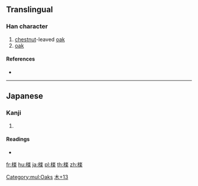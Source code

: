 ==Translingual==

===Han character===
{{Han char|rn=75|rad=木|as=13|sn=17|four=|canj=DIOD|ids=⿰木楽}}

# [[chestnut]]-leaved [[oak]]
# [[oak]]

====References====
* {{Han ref|kx=0558.091|hdz=21305.021|uh=6AAA|ud=27306}}

[[Category:mul:Oaks]]

----

==Japanese==

===Kanji===
{{ja-kanji|grade=|rs=木13}}

# {{defn|lang=ja|sort=木13}}

====Readings====
* {{ja-readings|on=[[れき]] (reki), [[ろう]] (rō), [[やく]] (yaku)|kun=[[くぬぎ]] (kunugi)}}

[[Category:Japanese-only CJKV Characters|木+13]]

[[fr:檪]]
[[hu:檪]]
[[ja:檪]]
[[pl:檪]]
[[th:檪]]
[[zh:檪]]